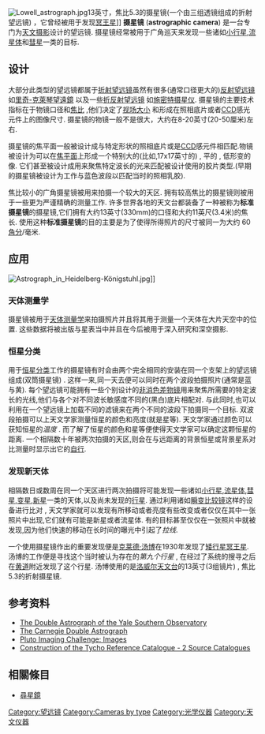 {{nofootnotes|time=2010-08-06T06:42:19+00:00}}
[[Image:Lowell_astrograph.jpg|thumb]]13英寸，焦比5.3的摄星镜(一个由三组透镜组成的折射望远镜) ，它曾经被用于发现[[冥王星|冥王星]]]]
'''摄星镜''' ('''astrographic camera''') 是一台专门为[[天文摄影|天文摄影]]设计的望远镜. 摄星镜经常被用于广角巡天来发现一些诸如[[小行星|小行星]],[[流星体|流星体]]和[[彗星|彗星]]一类的目标.

==设计==
大部分此类型的望远镜都属于[[折射望远镜|折射望远镜]]虽然有很多(通常口径更大的)[[反射望远镜|反射望远镜]] 如[[里奇-克萊琴望遠鏡|里奇-克萊琴望遠鏡]] 以及一些[[折反射望远镜|折反射望远镜]] 如[[施密特摄星仪|施密特摄星仪]]. 摄星镜的主要技术指标在于物镜口径和[[焦比|焦比]] ,他们决定了[[视场大小|视场大小]] 和形成在照相底片或者[[CCD|CCD]]感光元件上的图像尺寸. 摄星镜的物镜一般不是很大，大约在8-20英寸(20-50厘米)左右.

摄星镜的焦平面一般被设计成与特定形状的照相底片或是[[CCD|CCD]]感元件相匹配.物镜被设计为可以在[[焦平面|焦平面]]上形成一个特别大的(比如,17x17英寸的) , 平的 , 低形变的像. 它们甚至被设计成用来聚焦特定波长的光来匹配被设计使用的胶片类型.(早期的摄星镜被设计为工作与蓝色波段以匹配当时的照相乳胶).
 
焦比较小的广角摄星镜被用来拍摄一个较大的天区. 拥有较高焦比的摄星镜则被用于一些更为严谨精确的测量工作. 许多世界各地的天文台都装备了一种被称为'''标准摄星镜'''的摄星镜,它们拥有大约13英寸(330mm)的口径和大约11英尺(3.4米)的焦长. 使用这种'''标准摄星镜'''的目的主要是为了使得所得照片的尺寸被同一为大约 60[[角分|角分]]/毫米.

==应用==
[[Image:Astrograph_in_Heidelberg-Königstuhl.jpg|thumb]]]]
===天体测量学===
摄星镜被用于[[天体测量学|天体测量学]]来拍摄照片并且将其用于测量一个天体在大片天空中的位置. 这些数据将被出版与星表当中并且在今后被用于深入研究和深空摄影.

===恒星分类===
用于[[恒星分类|恒星分类]]工作的摄星镜有时会由两个完全相同的安装在同一个支架上的望远镜组成(双筒摄星镜) . 这样一来,同一天去便可以同时在两个波段拍摄照片(通常是蓝与黄). 每个望远镜可能拥有一些个别设计的[[非消色差物镜|非消色差物镜]]用来聚焦所需要的特定波长的光线,他们与各个对不同波长敏感度不同的(黑白)底片相配对. 与此同时,也可以利用在一个望远镜上加载不同的滤镜来在两个不同的波段下拍摄同一个目标. 双波段拍摄可以上天文学家测量恒星的颜色和亮度(就是星等). 天文学家通过颜色可以获知恒星的''温度'' . 而了解了恒星的颜色和星等便使得天文学家可以确定这颗恒星的距离. 一个相隔数十年被两次拍摄的天区,则会在与远距离的背景恒星或背景星系对比测量时显示出它的[[自行|自行]].

===发现新天体===
<!-- Image with inadequate rationale removed: [[Image:Pluto_discovery_plates.png|thumb]].]] -->
相隔数日或数周在同一个天区进行两次拍摄将可能发现一些诸如[[小行星|小行星]],[[流星体|流星体]],[[彗星|彗星]],[[变星|变星]],[[新星|新星]]一类的天体,以及尚未发现的[[行星|行星]]. 通过利用诸如[[瞬变比较镜|瞬变比较镜]]这样的设备进行比对 , 天文学家就可以发现有所移动或者亮度有些改变或者仅仅在其中一张照片中出现,它们就有可能是新星或者流星体. 有的目标甚至仅仅在一张照片中就被发现,因为他们快速的移动在长时间的曝光中引起了''拉线''.

一个使用摄星镜作出的重要发现便是[[克莱德·汤博|克莱德·汤博]]在1930年发现了[[矮行星|矮行星]][[冥王星|冥王星]]. 汤博的工作便是寻找这个当时被认为存在的''第九个行星'' , 在经过了系统的搜寻之后在[[黄道|黄道]]附近发现了这个行星.  汤博使用的是[[洛威尔天文台|洛威尔天文台]]的13英寸(3组镜片) , 焦比5.3的折射摄星镜.

==参考资料==
* [http://www.astro.yale.edu/vanalten/Astrograph.html The Double Astrograph of the Yale Southern Observatory] {{Wayback|url=http://www.astro.yale.edu/vanalten/Astrograph.html |date=20201111220308 }}
*[http://www.ucolick.org/public/telescopes/astrograph.html The Carnegie Double Astrograph] {{Wayback|url=http://www.ucolick.org/public/telescopes/astrograph.html |date=20210211001729 }}
* [https://web.archive.org/web/20060516050009/http://www.pietro.org/Astro_C5/Articles/KGraun_pluto_2003_Film.htm Pluto Imaging Challenge: Images]
* [http://aanda.u-strasbg.fr:2002/articles/aas/full/1999/09/ds8335/node2.html Construction of the Tycho Reference Catalogue - 2 Source Catalogues]{{dead link|date=2017年12月 |bot=InternetArchiveBot |fix-attempted=yes }}

==相關條目==
{{Commons|Astrograph}}
* [[尋星鏡|尋星鏡]]
 
[[Category:望远镜|Category:望远镜]]
[[Category:Cameras_by_type|Category:Cameras by type]]
[[Category:光学仪器|Category:光学仪器]]
[[Category:天文仪器|Category:天文仪器]]